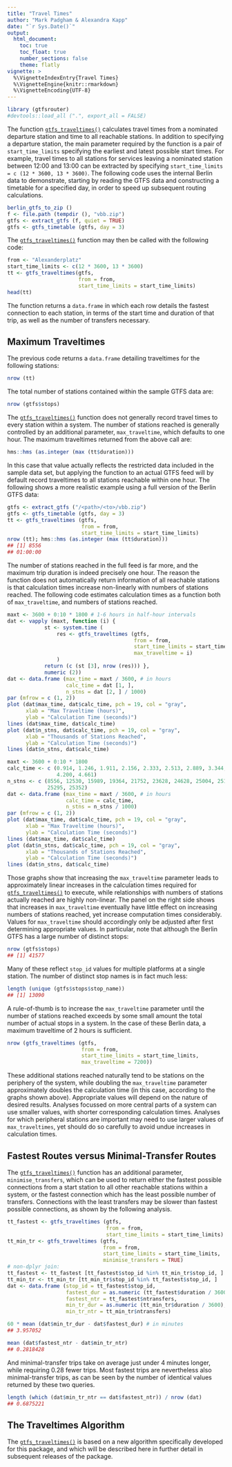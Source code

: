 ```yaml
---
title: "Travel Times"
author: "Mark Padgham & Alexandra Kapp"
date: "`r Sys.Date()`"
output: 
  html_document:
    toc: true
    toc_float: true
    number_sections: false
    theme: flatly
vignette: >
  %\VignetteIndexEntry{Travel Times}
  %\VignetteEngine{knitr::rmarkdown}
  %\VignetteEncoding{UTF-8}
---
```

  
  
```r
library (gtfsrouter)
#devtools::load_all (".", export_all = FALSE)
```

The function
[`gtfs_traveltimes()`](https://atfutures.github.io/gtfs-router/reference/gtfs_isochrone.html)
calculates travel times from a nominated departure station and time to all
reachable stations. In addition to specifying a departure station, the main
parameter required by the function is a pair of `start_time_limits` specifying
the earliest and latest possible start times. For example, travel times to all
stations for services leaving a nominated station between 12:00 and 13:00 can
be extracted by specifying `start_time_limits = c (12 * 3600, 13 * 3600)`. The
following code uses the internal Berlin data to demonstrate, starting by
reading the GTFS data and constructing a timetable for a specified day, in
order to speed up subsequent routing calculations.

```r
berlin_gtfs_to_zip ()
f <- file.path (tempdir (), "vbb.zip")
gtfs <- extract_gtfs (f, quiet = TRUE)
gtfs <- gtfs_timetable (gtfs, day = 3)
```

The 
[`gtfs_traveltimes()`](https://atfutures.github.io/gtfs-router/reference/gtfs_isochrone.html)
function may then be called with the following code:

```r
from <- "Alexanderplatz"
start_time_limits <- c(12 * 3600, 13 * 3600)
tt <- gtfs_traveltimes(gtfs,
                       from = from,
                       start_time_limits = start_time_limits)
head(tt)
```

The function returns a `data.frame` in which each row details the fastest
connection to each station, in terms of the start time and duration of that
trip, as well as the number of transfers necessary.

## Maximum Traveltimes

The previous code returns a `data.frame` detailing traveltimes for the following stations:

```r
nrow (tt)
```

The total number of stations contained within the sample GTFS data are:

```r
nrow (gtfs$stops)
```

The
[`gtfs_traveltimes()`](https://atfutures.github.io/gtfs-router/reference/gtfs_isochrone.html)
function does not generally record travel times to every station within
a system. The number of stations reached is generally controlled by an
additional parameter, `max_traveltime`, which defaults to one hour. The maximum
traveltimes returned from the above call are:

```r
hms::hms (as.integer (max (tt$duration)))
```

In this case that value actually reflects the restricted data included in the
sample data set, but applying the function to an actual GTFS feed will by
default record traveltimes to all stations reachable within one hour. The
following shows a more realistic example using a full version of the Berlin
GTFS data:

```r
gtfs <- extract_gtfs ("/<path>/<to>/vbb.zip")
gtfs <- gtfs_timetable (gtfs, day = 3)
tt <- gtfs_traveltimes (gtfs,
                        from = from,
                        start_time_limits = start_time_limits)
nrow (tt); hms::hms (as.integer (max (tt$duration)))
## [1] 8556
## 01:00:00
```

The number of stations reached in the full feed is far more, and the maximum
trip duration is indeed precisely one hour. The reason the function does not
automatically return information of all reachable stations is that calculation
times increase non-linearly with numbers of stations reached. The following
code estimates calculation times as a function both of `max_traveltime`, and
numbers of stations reached.

```r
maxt <- 3600 + 0:10 * 1800 # 1-6 hours in half-hour intervals
dat <- vapply (maxt, function (i) {
            st <- system.time (
                res <- gtfs_traveltimes (gtfs,
                                         from = from,
                                         start_time_limits = start_time_limits,
                                         max_traveltime = i)
                )
            return (c (st [3], nrow (res))) },
            numeric (2))
dat <- data.frame (max_time = maxt / 3600, # in hours
                   calc_time = dat [1, ],
                   n_stns = dat [2, ] / 1000)
par (mfrow = c (1, 2))
plot (dat$max_time, dat$calc_time, pch = 19, col = "gray",
      xlab = "Max Traveltime (hours)",
      ylab = "Calculation Time (seconds)")
lines (dat$max_time, dat$calc_time)
plot (dat$n_stns, dat$calc_time, pch = 19, col = "gray",
      xlab = "Thousands of Stations Reached",
      ylab = "Calculation Time (seconds)")
lines (dat$n_stns, dat$calc_time)
```
```r
maxt <- 3600 + 0:10 * 1800
calc_time <- c (0.914, 1.246, 1.911, 2.156, 2.333, 2.513, 2.889, 3.344, 3.784,
                4.200, 4.661)
n_stns <- c (8556, 12530, 15989, 19364, 21752, 23628, 24628, 25004, 25191,
             25295, 25352)
dat <- data.frame (max_time = maxt / 3600, # in hours
                   calc_time = calc_time,
                   n_stns = n_stns / 1000)
par (mfrow = c (1, 2))
plot (dat$max_time, dat$calc_time, pch = 19, col = "gray",
      xlab = "Max Traveltime (hours)",
      ylab = "Calculation Time (seconds)")
lines (dat$max_time, dat$calc_time)
plot (dat$n_stns, dat$calc_time, pch = 19, col = "gray",
      xlab = "Thousands of Stations Reached",
      ylab = "Calculation Time (seconds)")
lines (dat$n_stns, dat$calc_time)


```

Those graphs show that increasing the `max_traveltime` parameter leads to
approximately linear increases in the calculation times required for 
[`gtfs_traveltimes()`](https://atfutures.github.io/gtfs-router/reference/gtfs_isochrone.html)
to execute, while relationships with numbers of stations actually reached are
highly non-linear. The panel on the right side shows that increases in
`max_traveltime` eventually have little effect on increasing numbers of
stations reached, yet increase computation times considerably. Values for
`max_traveltime` should accordingly only be adjusted after first determining
appropriate values. In particular, note that although the Berlin GTFS has
a large number of distinct stops:

```r
nrow (gtfs$stops)
## [1] 41577
```

Many of these reflect `stop_id` values for multiple platforms at a single station. The number of distinct stop names is in fact much less:

```r
length (unique (gtfs$stops$stop_name))
## [1] 13090
```

A rule-of-thumb is to increase the `max_traveltime` parameter until the number
of stations reached exceeds by some small amount the total number of actual
stops in a system. In the case of these Berlin data, a maximum traveltime of
2 hours is sufficient.

```r
nrow (gtfs_traveltimes (gtfs,
                        from = from,
                        start_time_limits = start_time_limits,
                        max_traveltime = 7200))
```

These additional stations reached naturally tend to be stations on the
periphery of the system, while doubling the `max_traveltime` parameter
approximately doubles the calculation time (in this case, according to the
graphs shown above). Appropriate values will depend on the nature of desired
results. Analyses focussed on more central parts of a system can use smaller
values, with shorter corresponding calculation times. Analyses for which
peripheral stations are important may need to use larger values of
`max_traveltimes`, yet should do so carefully to avoid undue increases in
calculation times.

## Fastest Routes versus Minimal-Transfer Routes

The
[`gtfs_traveltimes()`](https://atfutures.github.io/gtfs-router/reference/gtfs_isochrone.html)
function has an additional parameter, `minimise_transfers`, which can be used
to return either the fastest possible connections from a start station to all
other reachable stations within a system, or the fastest connection which has
the least possible number of transfers. Connections with the least transfers
may be slower than fastest possible connections, as shown by the following
analysis.

```r
tt_fastest <- gtfs_traveltimes (gtfs,
                                from = from,
                                start_time_limits = start_time_limits)
tt_min_tr <- gtfs_traveltimes (gtfs,
                               from = from,
                               start_time_limits = start_time_limits,
                               minimise_transfers = TRUE)
# non-dplyr join:
tt_fastest <- tt_fastest [tt_fastest$stop_id %in% tt_min_tr$stop_id, ]
tt_min_tr <- tt_min_tr [tt_min_tr$stop_id %in% tt_fastest$stop_id, ]
dat <- data.frame (stop_id = tt_fastest$stop_id,
                   fastest_dur = as.numeric (tt_fastest$duration / 3600), # hours
                   fastest_ntr = tt_fastest$ntransfers,
                   min_tr_dur = as.numeric (tt_min_tr$duration / 3600),
                   min_tr_ntr = tt_min_tr$ntransfers)

60 * mean (dat$min_tr_dur - dat$fastest_dur) # in minutes
## 3.957052
```
```r
mean (dat$fastest_ntr - dat$min_tr_ntr)
## 0.2818428
```

And minimal-transfer trips take on average just under 4 minutes longer, while
requiring 0.28 fewer trips. Most fastest trips are nevertheless also
minimal-transfer trips, as can be seen by the number of identical values
returned by these two queries.

```r
length (which (dat$min_tr_ntr == dat$fastest_ntr)) / nrow (dat)
## 0.6875221
```

## The Traveltimes Algorithm

The 
[`gtfs_traveltimes()`](https://atfutures.github.io/gtfs-router/reference/gtfs_isochrone.html)
is based on a new algorithm specifically developed for this package, and which
will be described here in further detail in subsequent releases of the package.
